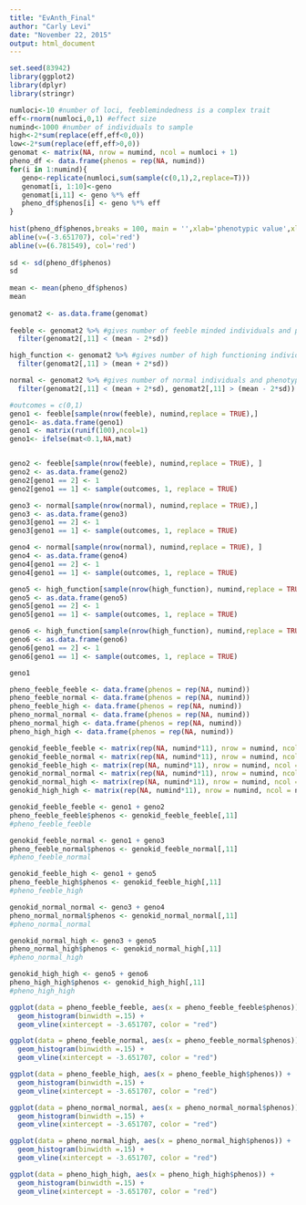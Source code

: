 ```yaml
---
title: "EvAnth_Final"
author: "Carly Levi"
date: "November 22, 2015"
output: html_document
---
```

```r
set.seed(83942)
library(ggplot2)
library(dplyr)
library(stringr)
```
 
```r
numloci<-10 #number of loci, feeblemindedness is a complex trait
eff<-rnorm(numloci,0,1) #effect size
numind<-1000 #number of individuals to sample
high<-2*sum(replace(eff,eff<0,0))
low<-2*sum(replace(eff,eff>0,0))
genomat <- matrix(NA, nrow = numind, ncol = numloci + 1)
pheno_df <- data.frame(phenos = rep(NA, numind))
for(i in 1:numind){
   geno<-replicate(numloci,sum(sample(c(0,1),2,replace=T)))
   genomat[i, 1:10]<-geno
   genomat[i,11] <- geno %*% eff
   pheno_df$phenos[i] <- geno %*% eff
}
 
hist(pheno_df$phenos,breaks = 100, main = '',xlab='phenotypic value',xlim=c(low-0.5,high+0.5))
abline(v=(-3.651707), col='red')
abline(v=(6.781549), col='red')
 
sd <- sd(pheno_df$phenos)
sd
 
mean <- mean(pheno_df$phenos)
mean
 
genomat2 <- as.data.frame(genomat)
 
feeble <- genomat2 %>% #gives number of feeble minded individuals and phenotype
  filter(genomat2[,11] < (mean - 2*sd))

high_function <- genomat2 %>% #gives number of high functioning individuals and phenotype
  filter(genomat2[,11] > (mean + 2*sd))

normal <- genomat2 %>% #gives number of normal individuals and phenotype
  filter(genomat2[,11] < (mean + 2*sd), genomat2[,11] > (mean - 2*sd))
```
 
```r
#outcomes = c(0,1)
geno1 <- feeble[sample(nrow(feeble), numind,replace = TRUE),]
geno1<- as.data.frame(geno1)
geno1 <- matrix(runif(100),ncol=1)
geno1<- ifelse(mat<0.1,NA,mat)


geno2 <- feeble[sample(nrow(feeble), numind,replace = TRUE), ]
geno2 <- as.data.frame(geno2)
geno2[geno1 == 2] <- 1
geno2[geno1 == 1] <- sample(outcomes, 1, replace = TRUE)

geno3 <- normal[sample(nrow(normal), numind,replace = TRUE),]
geno3 <- as.data.frame(geno3)
geno3[geno1 == 2] <- 1
geno3[geno1 == 1] <- sample(outcomes, 1, replace = TRUE)

geno4 <- normal[sample(nrow(normal), numind,replace = TRUE), ]
geno4 <- as.data.frame(geno4)
geno4[geno1 == 2] <- 1
geno4[geno1 == 1] <- sample(outcomes, 1, replace = TRUE)

geno5 <- high_function[sample(nrow(high_function), numind,replace = TRUE),]
geno5 <- as.data.frame(geno5)
geno5[geno1 == 2] <- 1
geno5[geno1 == 1] <- sample(outcomes, 1, replace = TRUE)

geno6 <- high_function[sample(nrow(high_function), numind,replace = TRUE), ]
geno6 <- as.data.frame(geno6)
geno6[geno1 == 2] <- 1
geno6[geno1 == 1] <- sample(outcomes, 1, replace = TRUE)

geno1

```
 
```r
pheno_feeble_feeble <- data.frame(phenos = rep(NA, numind))
pheno_feeble_normal <- data.frame(phenos = rep(NA, numind))
pheno_feeble_high <- data.frame(phenos = rep(NA, numind))
pheno_normal_normal <- data.frame(phenos = rep(NA, numind))
pheno_normal_high <- data.frame(phenos = rep(NA, numind))
pheno_high_high <- data.frame(phenos = rep(NA, numind))
```

```r
genokid_feeble_feeble <- matrix(rep(NA, numind*11), nrow = numind, ncol = numind + 1)
genokid_feeble_normal <- matrix(rep(NA, numind*11), nrow = numind, ncol = numind + 1)
genokid_feeble_high <- matrix(rep(NA, numind*11), nrow = numind, ncol = numind + 1)
genokid_normal_normal <- matrix(rep(NA, numind*11), nrow = numind, ncol = numind + 1)
genokid_normal_high <- matrix(rep(NA, numind*11), nrow = numind, ncol =  numind + 1)
genokid_high_high <- matrix(rep(NA, numind*11), nrow = numind, ncol = numind + 1)
```


```r
genokid_feeble_feeble <- geno1 + geno2
pheno_feeble_feeble$phenos <- genokid_feeble_feeble[,11]
#pheno_feeble_feeble

genokid_feeble_normal <- geno1 + geno3
pheno_feeble_normal$phenos <- genokid_feeble_normal[,11]
#pheno_feeble_normal

genokid_feeble_high <- geno1 + geno5
pheno_feeble_high$phenos <- genokid_feeble_high[,11]
#pheno_feeble_high

genokid_normal_normal <- geno3 + geno4
pheno_normal_normal$phenos <- genokid_normal_normal[,11]
#pheno_normal_normal 

genokid_normal_high <- geno3 + geno5
pheno_normal_high$phenos <- genokid_normal_high[,11]
#pheno_normal_high 

genokid_high_high <- geno5 + geno6
pheno_high_high$phenos <- genokid_high_high[,11]
#pheno_high_high
```

```r
ggplot(data = pheno_feeble_feeble, aes(x = pheno_feeble_feeble$phenos)) +
  geom_histogram(binwidth =.15) +
  geom_vline(xintercept = -3.651707, color = "red")
```

```r
ggplot(data = pheno_feeble_normal, aes(x = pheno_feeble_normal$phenos)) +
  geom_histogram(binwidth =.15) +
  geom_vline(xintercept = -3.651707, color = "red")
```

```r
ggplot(data = pheno_feeble_high, aes(x = pheno_feeble_high$phenos)) +
  geom_histogram(binwidth =.15) +
  geom_vline(xintercept = -3.651707, color = "red")
```

```r
ggplot(data = pheno_normal_normal, aes(x = pheno_normal_normal$phenos)) +
  geom_histogram(binwidth =.15) +
  geom_vline(xintercept = -3.651707, color = "red")
```

```r
ggplot(data = pheno_normal_high, aes(x = pheno_normal_high$phenos)) +
  geom_histogram(binwidth =.15) +
  geom_vline(xintercept = -3.651707, color = "red")
```

```r
ggplot(data = pheno_high_high, aes(x = pheno_high_high$phenos)) +
  geom_histogram(binwidth =.15) +
  geom_vline(xintercept = -3.651707, color = "red")
```
 


